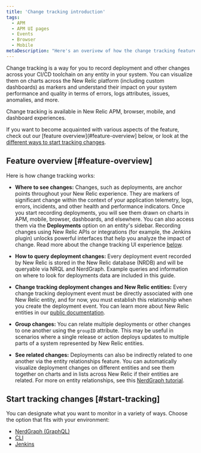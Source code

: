 ```yaml
---
title: 'Change tracking introduction'
tags:
  - APM
  - APM UI pages
  - Events
  - Browser
  - Mobile
metaDescription: "Here's an overivew of how the change tracking feature can help you analyze the effects of recent changes for your users and systems."
---
```


Change tracking is a way for you to record deployment and other changes across your CI/CD toolchain on any entity in your system. You can visualize them on charts across the New Relic platform (including custom dashboards) as markers and understand their impact on your system performance and quality in terms of errors, logs attributes, issues, anomalies, and more.

Change tracking is available in New Relic APM, browser, mobile, and dashboard experiences.

If you want to become acquainted with various aspects of the feature, check out our [feature overview](#feature-overview] below, or look at the [different ways to start tracking changes](#start-tracking).

## Feature overview [#feature-overview]

Here is how change tracking works:

* **Where to see changes:** Changes, such as deployments, are anchor points throughout your New Relic experience. They are markers of significant change within the context of your application telemetry, logs, errors, incidents, and other health and performance indicators. Once you start recording deployments, you will see them drawn on charts in APM, mobile, browser, dashboards, and elsewhere. You can also access them via the **Deployments** option on an entity's sidebar. Recording changes using New Relic APIs or integrations (for example, the Jenkins plugin) unlocks powerful interfaces that help you analyze the impact of change. Read more about the change tracking UI experience [below](#view-in-ui).

* **How to query deployment changes:** Every deployment event recorded by New Relic is stored in the New Relic database (NRDB) and will be queryable via NRQL and NerdGraph. Example queries and information on where to look for deployments data are included in this guide.

* **Change tracking deployment changes and New Relic entities:** Every change tracking deployment event must be directly associated with one New Relic entity, and for now, you must establish this relationship when you create the deployment event. You can learn more about New Relic entities in our [public documentation](https://docs.newrelic.com/docs/new-relic-solutions/new-relic-one/core-concepts/what-entity-new-relic/#find).

* **Group changes:** You can relate multiple deployments or other changes to one another using the `groupID` attribute. This may be useful in scenarios where a single release or action deploys updates to multiple parts of a system represented by New Relic entities.

* **See related changes:** Deployments can also be indirectly related to one another via the entity relationships feature. You can automatically visualize deployment changes on different entities and see them together on charts and in lists across New Relic if their entities are related. For more on entity relationships, see this [NerdGraph tutorial](https://docs.newrelic.com/docs/apis/nerdgraph/examples/nerdgraph-relationships-api-tutorial/).

## Start tracking changes [#start-tracking]

You can designate what you want to monitor in a variety of ways. Choose the option that fits with your environment:

* [NerdGraph (GraphQL)](src/content/docs/change-tracking/change-tracking-graphql)
* [CLI](/docs/change-tracking/change-tracking-cli)
* [Jenkins](/docs/change-tracking/ci-cd/change-tracking-jenkins)